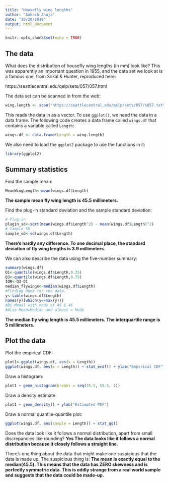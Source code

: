 ```yaml
---
title: "Housefly wing lengths"
author: "Aakash Ahuja"
date: "10/20/2019"
output: html_document
---
```


```r
knitr::opts_chunk$set(echo = TRUE)
```

## The data

What does the distribution of housefly wing lengths (in mm) look like? This was apparently an important question in 1955, and the data set we look at is a famous one, from Sokal & Hunter, reproduced here:

https://seattlecentral.edu/qelp/sets/057/057.html

The data set can be scanned in from the web:

```r
wing.length <- scan("https://seattlecentral.edu/qelp/sets/057/s057.txt")
```

This reads the data in as a vector. To use `ggplot()`, we need the data in a data frame. The following code creates a data frame called `wings.df` that contains a variable called `Length`:

```r
wings.df <- data.frame(Length = wing.length)
```

We also need to load the `ggplot2` package to use the functions in it:

```r
library(ggplot2)
```

## Summary statistics

Find the sample mean:

```r
MeanWingLength<-mean(wings.df$Length)
```

**The sample mean fly wing length is 45.5 millimeters.**

Find the plug-in standard deviation and the sample standard deviation:

```r
# Plug-in
plugin_sd<-sqrt(mean(wings.df$Length^2) - mean(wings.df$Length)^2)
# Sample SD
sample_sd<-sd(wings.df$Length)
```

**There's hardly any difference. To one decimal place, the standard deviation of fly wing lengths is 3.9 millimeters.**

We can also describe the data using the five-number summary:

```r
summary(wings.df)
Q1<-quantile(wings.df$Length,0.25)
Q3<-quantile(wings.df$Length,0.75)
IQR<-Q3-Q1
median_flywings<-median(wings.df$Length)
#Finding Mode for the data.
y<-table(wings.df$Length)
names(y)[which(y==max(y))]
#Bi-Modal with mode of 45 & 46
#Also Mean=Median and almost = Mode
```

**The median fly wing length is 45.5 millimeters. The interquartile range is 5 millimeters.**

## Plot the data

Plot the empirical CDF:

```r
plot1<-ggplot(wings.df, aes(x = Length))
ggplot(wings.df, aes(x = Length)) + stat_ecdf() + ylab("Empirical CDF")
```

Draw a histogram:

```r
plot1 + geom_histogram(breaks = seq(35.5, 55.5, 1))
```

Draw a density estimate:

```r
plot1 + geom_density() + ylab("Estimated PDF")
```

Draw a normal quantile-quantile plot:

```r
ggplot(wings.df, aes(sample = Length)) + stat_qq()
```

Does the data look like it follows a normal distribution, apart from small discrepancies like rounding? **Yes The data looks like it follows a normal distribution because it closely follows a straight line. **

There's one thing about the data that might make one suspicious that the data is made up. The suspicious thing is: **The mean is exactly equal to the median(45.5). This means that the data has ZERO skewness and is perfectly symmetric data. This is oddly strange from a real world sample and suggests that the data could be made-up. **




